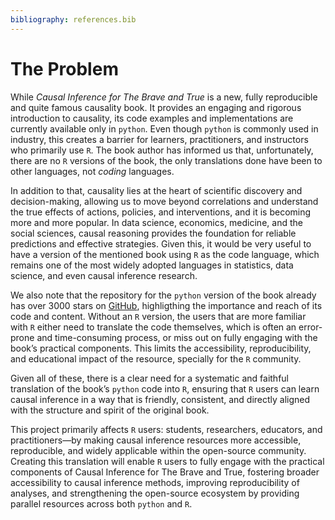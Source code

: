 ```yaml
---
bibliography: references.bib
---
```


# The Problem

```{=html}
<!--
Outlining the issue / weak point / problem to be solved by this
proposal. This should be a compelling section that sets the reader up
for the next section - the proposed solution!

It is important to cover:

 - [x] What the problem is
 - [x] Who it affects
 - [x] Why is it a problem
 - [x] What will solving the problem enable (why should it be solved)
 - [x] Brief summary of existing work and previous attempts (e.g., relevant R packages)
 - [x] If proposing changes to R itself: letter of support from R Core member
-->
```


While *Causal Inference for The Brave and True*  is a new, fully reproducible and quite famous
causality book. It provides an engaging and rigorous introduction to causality, its code examples and implementations are currently available only in `python`. 
Even though `python` is commonly used in industry, 
this creates a barrier for learners, practitioners, and instructors who primarily use `R`. The book author has informed us that,
unfortunately, there are no `R` versions of the book, the
only translations done have been to other languages, not *coding* 
languages. 

In addition to that, 
causality lies at the heart of scientific discovery and decision-making, allowing us to move beyond correlations and understand the true effects of actions, policies, and interventions, and it is becoming more and more popular. 
In data science, economics, medicine, and the social sciences, causal reasoning provides the foundation for reliable predictions and effective strategies. Given this, it would be very 
useful to have a version of the mentioned book using `R` as 
the code language, which remains one of the most widely 
adopted languages in statistics, data science, and even
causal inference research.

We also note that the repository for the
`python` version of the book
already has over 3000 stars on [GitHub](https://github.com/matheusfacure/python-causality-handbook), highligthing the importance and reach of its code and content. Without an `R` version, the users that are more familiar with `R` 
either need to translate the code themselves, which is often an error-prone and time-consuming process, or miss out on fully engaging with the book’s practical components. This limits the accessibility, reproducibility, and educational impact of the resource, specially for the `R` community.

Given all of these, there is a clear need for a systematic and faithful translation of the book's `python` code into `R`, ensuring that `R` users can learn causal inference in a way that is friendly, consistent, and directly aligned with the structure and spirit of the original book.

This project primarily affects `R` users: students, researchers, educators, and practitioners—by making causal inference resources more accessible, reproducible, and widely applicable within the open-source community. Creating this translation will enable `R` users to fully engage with the practical components of Causal Inference for The Brave and True, fostering broader accessibility to causal inference methods, improving reproducibility of analyses, and strengthening the open-source ecosystem by providing parallel resources across both `python` and `R`.

